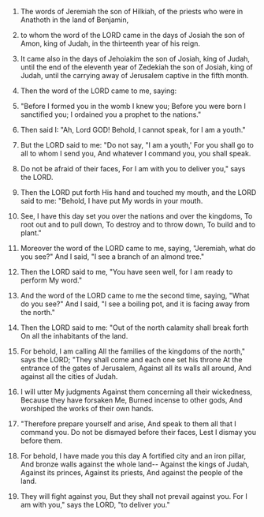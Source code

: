 
1. The words of Jeremiah the son of Hilkiah, of the priests who were in Anathoth in the land of Benjamin,

2. to whom the word of the LORD came in the days of Josiah the son of Amon, king of Judah, in the thirteenth year of his reign.

3. It came also in the days of Jehoiakim the son of Josiah, king of Judah, until the end of the eleventh year of Zedekiah the son of Josiah, king of Judah, until the carrying away of Jerusalem captive in the fifth month.

4. Then the word of the LORD came to me, saying:

5. "Before I formed you in the womb I knew you; Before you were born I sanctified you; I ordained you a prophet to the nations."

6. Then said I: "Ah, Lord GOD! Behold, I cannot speak, for I am a youth."

7. But the LORD said to me: "Do not say, "I am a youth,' For you shall go to all to whom I send you, And whatever I command you, you shall speak.

8. Do not be afraid of their faces, For I am with you to deliver you," says the LORD.

9. Then the LORD put forth His hand and touched my mouth, and the LORD said to me: "Behold, I have put My words in your mouth.

10. See, I have this day set you over the nations and over the kingdoms, To root out and to pull down, To destroy and to throw down, To build and to plant."

11. Moreover the word of the LORD came to me, saying, "Jeremiah, what do you see?" And I said, "I see a branch of an almond tree."

12. Then the LORD said to me, "You have seen well, for I am ready to perform My word."

13. And the word of the LORD came to me the second time, saying, "What do you see?" And I said, "I see a boiling pot, and it is facing away from the north."

14. Then the LORD said to me: "Out of the north calamity shall break forth On all the inhabitants of the land.

15. For behold, I am calling All the families of the kingdoms of the north," says the LORD; "They shall come and each one set his throne At the entrance of the gates of Jerusalem, Against all its walls all around, And against all the cities of Judah.

16. I will utter My judgments Against them concerning all their wickedness, Because they have forsaken Me, Burned incense to other gods, And worshiped the works of their own hands.

17. "Therefore prepare yourself and arise, And speak to them all that I command you. Do not be dismayed before their faces, Lest I dismay you before them.

18. For behold, I have made you this day A fortified city and an iron pillar, And bronze walls against the whole land-- Against the kings of Judah, Against its princes, Against its priests, And against the people of the land.

19. They will fight against you, But they shall not prevail against you. For I am with you," says the LORD, "to deliver you."


